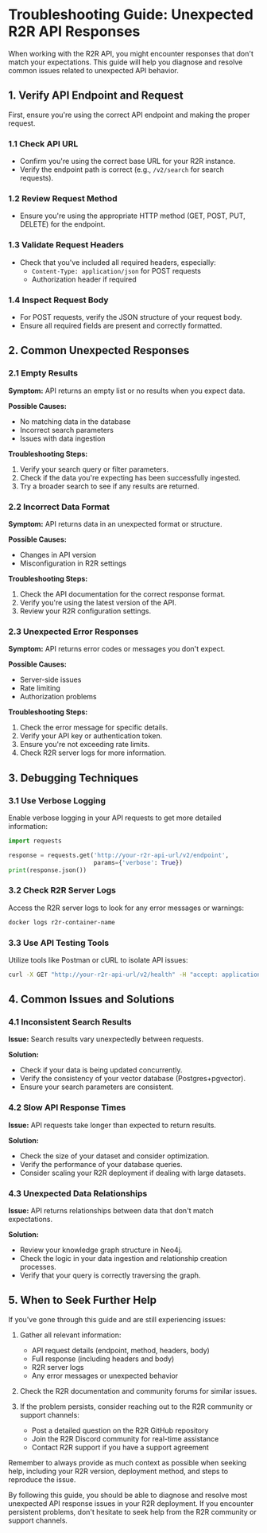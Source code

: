 # Troubleshooting Guide: Unexpected R2R API Responses

When working with the R2R API, you might encounter responses that don't match your expectations. This guide will help you diagnose and resolve common issues related to unexpected API behavior.

## 1. Verify API Endpoint and Request

First, ensure you're using the correct API endpoint and making the proper request.

### 1.1 Check API URL

- Confirm you're using the correct base URL for your R2R instance.
- Verify the endpoint path is correct (e.g., `/v2/search` for search requests).

### 1.2 Review Request Method

- Ensure you're using the appropriate HTTP method (GET, POST, PUT, DELETE) for the endpoint.

### 1.3 Validate Request Headers

- Check that you've included all required headers, especially:
  - `Content-Type: application/json` for POST requests
  - Authorization header if required

### 1.4 Inspect Request Body

- For POST requests, verify the JSON structure of your request body.
- Ensure all required fields are present and correctly formatted.

## 2. Common Unexpected Responses

### 2.1 Empty Results

**Symptom:** API returns an empty list or no results when you expect data.

**Possible Causes:**
- No matching data in the database
- Incorrect search parameters
- Issues with data ingestion

**Troubleshooting Steps:**
1. Verify your search query or filter parameters.
2. Check if the data you're expecting has been successfully ingested.
3. Try a broader search to see if any results are returned.

### 2.2 Incorrect Data Format

**Symptom:** API returns data in an unexpected format or structure.

**Possible Causes:**
- Changes in API version
- Misconfiguration in R2R settings

**Troubleshooting Steps:**
1. Check the API documentation for the correct response format.
2. Verify you're using the latest version of the API.
3. Review your R2R configuration settings.

### 2.3 Unexpected Error Responses

**Symptom:** API returns error codes or messages you don't expect.

**Possible Causes:**
- Server-side issues
- Rate limiting
- Authorization problems

**Troubleshooting Steps:**
1. Check the error message for specific details.
2. Verify your API key or authentication token.
3. Ensure you're not exceeding rate limits.
4. Check R2R server logs for more information.

## 3. Debugging Techniques

### 3.1 Use Verbose Logging

Enable verbose logging in your API requests to get more detailed information:

```python
import requests

response = requests.get('http://your-r2r-api-url/v2/endpoint', 
                        params={'verbose': True})
print(response.json())
```

### 3.2 Check R2R Server Logs

Access the R2R server logs to look for any error messages or warnings:

```bash
docker logs r2r-container-name
```

### 3.3 Use API Testing Tools

Utilize tools like Postman or cURL to isolate API issues:

```bash
curl -X GET "http://your-r2r-api-url/v2/health" -H "accept: application/json"
```

## 4. Common Issues and Solutions

### 4.1 Inconsistent Search Results

**Issue:** Search results vary unexpectedly between requests.

**Solution:** 
- Check if your data is being updated concurrently.
- Verify the consistency of your vector database (Postgres+pgvector).
- Ensure your search parameters are consistent.

### 4.2 Slow API Response Times

**Issue:** API requests take longer than expected to return results.

**Solution:**
- Check the size of your dataset and consider optimization.
- Verify the performance of your database queries.
- Consider scaling your R2R deployment if dealing with large datasets.

### 4.3 Unexpected Data Relationships

**Issue:** API returns relationships between data that don't match expectations.

**Solution:**
- Review your knowledge graph structure in Neo4j.
- Check the logic in your data ingestion and relationship creation processes.
- Verify that your query is correctly traversing the graph.

## 5. When to Seek Further Help

If you've gone through this guide and are still experiencing issues:

1. Gather all relevant information:
   - API request details (endpoint, method, headers, body)
   - Full response (including headers and body)
   - R2R server logs
   - Any error messages or unexpected behavior

2. Check the R2R documentation and community forums for similar issues.

3. If the problem persists, consider reaching out to the R2R community or support channels:
   - Post a detailed question on the R2R GitHub repository
   - Join the R2R Discord community for real-time assistance
   - Contact R2R support if you have a support agreement

Remember to always provide as much context as possible when seeking help, including your R2R version, deployment method, and steps to reproduce the issue.

By following this guide, you should be able to diagnose and resolve most unexpected API response issues in your R2R deployment. If you encounter persistent problems, don't hesitate to seek help from the R2R community or support channels.